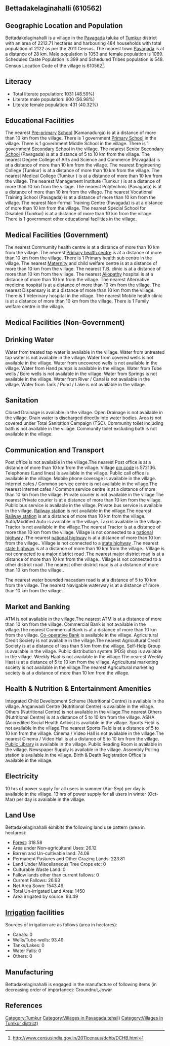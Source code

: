 {{Infobox settlement
| name=Bettadakelaginahalli
| native_name=
| native_name_lang=
| other_name=
| nickname=
| settlement_type=Village
| image_skyline=
| image_alt=
| image_caption=
| pushpin_map=India Karnataka
| pushpin_label_position=right
| pushpin_map_alt=
| pushpin_map_caption=Location in Karnataka, India
| latd=
| latm=
| lats=
| latNS=
| longd=
| longm=
| longs=
| longEW=
| coordinates_display=inline,title
| subdivision_type=Country
| subdivision_name={{flag|India}}
| subdivision_type1=[[States and territories of India|State]]
| subdivision_name1=Karnataka 
| subdivision_type2=[[List of districts of India|District]]
| subdivision_name2=Tumkur
| subdivision_type3=Tahsil
| subdivision_name3=Pavagada 
| website=
| established_title=<!-- Established -->
| established_date=
| founder=
| named_for=
| government_type=
| governing_body=
| unit_pref=Metric=
| area_footnotes=
| area_rank=
| area_total_km2=22.13
| elevation_footnotes=
| elevation_m=
| population_total=2122
| population_as_of=2011
| population_rank=
| population_density_km2=95
| population_demonym=
| population_footnotes=
| demographics_type1=Languages
| demographics1_title1=Official
| demographics1_info1=[[Kannada language|Kannada]]
| timezone1=[[Indian Standard Time|IST]]
| utc_offset1==+5:30
| postal_code_type=[[Postal Index Number|PIN]]
| postal_code=572136
| area_code_type=Telephone code
| area_code=
| registration_plate=
| blank1_name_sec1=Nearest city
| blank1_info_sec1=[[Pavagada]]
| blank2_name_sec1=[[Human sex ratio|Sex ratio]]
| blank2_info_sec1=1015 [[male|♂]]/[[female|♀]]
| blank3_name_sec1=Literacy
| blank3_info_sec1=48.59%
| blank1_name_sec2=[[2011 Census of India|2011 census]] code
| blank1_info_sec2=610562
| footnotes=
}}

== Bettadakelaginahalli (610562) ==

== Geographic Location and Population ==

Bettadakelaginahalli is a village in the [[Pavagada ]] taluka of [[Tumkur]] district with an area of 2212.71 hectares and harbouring 484 households with total population of 2122 as per the 2011 Census. The nearest town [[Pavagada]] is at a distance of 28 km. Male population is 1053 and female population is 1069. Scheduled Caste Population is 399 and Scheduled Tribes population is 548. Census Location Code of the village is 610562<ref>http://www.censusindia.gov.in/2011census/dchb/DCHB.html</ref>.


== Literacy ==  
* Total literate population: 1031 (48.59%)
* Literate male population: 600 (56.98%)
* Literate female population: 431 (40.32%)


== Educational Facilities ==  
The nearest [[Pre-primary]] [[School]] (Kamanadurga) is at a distance of more than 10 km from the village.
There is 1 government [[Primary School]] in the village.
There is 1 government Middle School in the village.
There is 1 government [[Secondary School]] in the village.
The nearest [[Senior Secondary School]] (Pavagada) is at a distance of 5 to 10 km from the village.
The nearest Degree College of Arts and Science and Commerce (Pavagada) is at a distance of more than 10 km from the village.
The nearest Engineering College (Tumkur) is at a distance of more than 10 km from the village.
The nearest Medical College (Tumkur ) is at a distance of more than 10 km from the village.
The nearest Management Institute (Tumkur ) is at a distance of more than 10 km from the village.
The nearest Polytechnic (Pavagada) is at a distance of more than 10 km from the village.
The nearest Vocational Training School (Pavagada) is at a distance of more than 10 km from the village.
The nearest Non-formal Training Centre (Pavagada) is at a distance of more than 10 km from the village.
The nearest Special School for Disabled (Tumkur) is at a distance of more than 10 km from the village.
There is 1 government other educational facilities in the village.


== Medical Facilities (Government) ==
The nearest Commumity health centre is at a distance of more than 10 km from the village.
The nearest [[Primary health centre]] is at a distance of more than 10 km from the village.
There is 1 Primary health sub centre in the village.
The nearest [[Maternity]] and child welfare centre is at a distance of more than 10 km from the village.
The nearest T.B. clinic is at a distance of more than 10 km from the village.
The nearest [[Allopathy]] hospital is at a distance of more than 10 km from the village.
The nearest Alternative medicine hospital is at a distance of more than 10 km from the village.
The nearest Dispensary is at a distance of more than 10 km from the village.
There is 1 Veterinary hospital in the village.
The nearest Mobile health clinic is at a distance of more than 10 km from the village.
There is 1 Family welfare centre in the village.


== Medical Facilities (Non-Government) ==











== Drinking Water ==
Water from treated tap water is available in the village.
Water from untreated tap water is not available in the village.
Water from covered wells is not available in the village.
Water from uncovered wells is not available in the village.
Water from Hand pumps is available in the village.
Water from Tube wells / Bore wells is not available in the village.
Water from Springs is not available in the village.
Water from River / Canal is not available in the village.
Water from Tank / Pond / Lake is not available in the village.


== Sanitation ==
Closed Drainage is available in the village.
Open Drainage is not available in the village.
Drain water is discharged directly into water bodies.
Area is not covered under Total Sanitation Campaign (TSC).
Community toilet including bath is not available in the village.
Community toilet excluding bath is not available in the village.


== Communication and Transport ==
Post office is not available in the village.The nearest Post office is at a distance of more than 10 km from the village.
Village [[pin code]] is 572136.
Telephones (Land lines) is available in the village.
Public call office is available in the village.
Mobile phone coverage is available in the village.
Internet cafes / Common service centre is not available in the village.The nearest Internet cafes / Common service centre is at a distance of more than 10 km from the village.
Private courier is not available in the village.The nearest Private courier is at a distance of more than 10 km from the village.
Public bus service is available in the village.
Private bus service is available in the village.
[[Railway station]] is not available in the village.The nearest [[Railway station]] is at a distance of more than 10 km from the village.
Auto/Modified Auto is available in the village.
Taxi is available in the village.
Tractor is not available in the village.The nearest Tractor is at a distance of more than 10 km from the village.
Village is not connected to a [[national highway]] .The nearest [[national highway]] is at a distance of more than 10 km from the village..
Village is not connected to a [[state highway]] .The nearest [[state highway]] is at a distance of more than 10 km from the village..
Village is not connected to a major district road   .The nearest major district road   is at a distance of more than 10 km from the village..
Village is not connected to a other district road .The nearest other district road is at a distance of more than 10 km from the village..


The nearest water bounded macadam road is at a distance of 5 to 10 km from the village.
The nearest Navigable waterway is at a distance of more than 10 km from the village.



== Market and Banking ==
ATM is not available in the village.The nearest ATM is at a distance of more than 10 km from the village.
Commercial Bank is not available in the village.The nearest Commercial Bank is at a distance of more than 10 km from the village.
[[Co-operative Bank]] is available in the village.
Agricultural Credit Society is not available in the village.The nearest Agricultural Credit Society is at a distance of less than 5 km from the village.
Self-Help Group is available in the village.
Public distribution system (PDS) shop is available in the village.
Weekly Haat is not available in the village.The nearest Weekly Haat is at a distance of 5 to 10 km from the village.
Agricultural marketing society is not available in the village.The nearest Agricultural marketing society is at a distance of more than 10 km from the village.


== Health & Nutrition & Entertainment Amenities ==
Integrated Child Development Scheme (Nutritional Centre) is available in the village.
Anganwadi Centre (Nutritional Centre) is available in the village.
Others (Nutritional Centre) is not available in the village.The nearest Others (Nutritional Centre) is at a distance of 5 to 10 km from the village.
ASHA (Accredited Social Health Activist is available in the village.
Sports Field is not available in the village.The nearest Sports Field is at a distance of 5 to 10 km from the village.
Cinema / Video Hall is not available in the village.The nearest Cinema / Video Hall is at a distance of 5 to 10 km from the village.
[[Public Library]] is available in the village.
Public Reading Room is available in the village.
Newspaper Supply is available in the village.
Assembly Polling station is available in the village.
Birth & Death Registration Office is available in the village.


== Electricity ==






10 hrs of power supply for all users in summer (Apr-Sep) per day is available in the village.
13 hrs of power supply for all users in winter (Oct-Mar) per day is available in the village.


== Land Use ==
Bettadakelaginahalli exhibits the following land use pattern (area in hectares):
* [[Forest]]: 318.58
* Area under Non-agricultural Uses: 26.12
* Barren and Un-cultivable land: 74.08
* Permanent Pastures and Other Grazing Lands: 223.81
* Land Under Miscellaneous Tree Crops etc: 0
* Culturable Waste Land: 0
* Fallow lands other than current fallows: 0
* Current Fallows: 26.63
* Net Area Sown: 1543.49
* Total Un-irrigated Land Area: 1450
* Area irrigated by source: 93.49


== [[Irrigation]] facilities ==
Sources of irrigation are as follows (area in hectares):
* Canals: 0
* Wells/Tube-wells: 93.49
* Tanks/Lakes: 0
* Water Falls: 0
* Others: 0


== Manufacturing ==
Bettadakelaginahalli is engaged in the manufacture of following items (in decreasing order of importance): Groundnut,Jowar


[[Category:Tumkur]]
[[Category:Villages in Pavagada  tehsil)]]
[[Category:Villages in Tumkur district)]]


== References ==
{{Reflist}}



